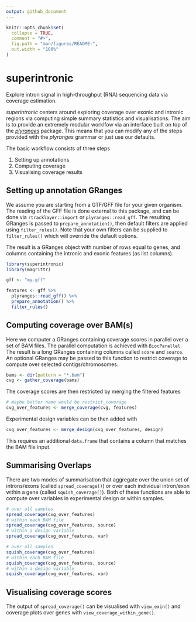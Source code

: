 ```yaml
---
output: github_document
---
```


<!-- README.md is generated from README.Rmd. Please edit that file -->

```r
knitr::opts_chunk$set(
  collapse = TRUE,
  comment = "#>",
  fig.path = "man/figures/README-",
  out.width = "100%"
)
```
# superintronic

Explore intron signal in high-throughput (RNA) sequencing data via coverage
estimation.

_superintronic_ centers around exploring coverage over exonic and intronic
regions via computing simple summary statistics and visualisations. 
The aim is to provide an extremely modular worklfow via an interface built on top of the 
[_plyranges_](https://sa-lee.github.io/plyranges/index.html) package. 
This means that you can modify any of the steps provided 
with the _plyranges_ grammar or just use our defaults.

The basic workflow consists of three steps  

1. Setting up annotations
2. Computing coverage
3. Visualising coverage results

## Setting up annotation GRanges

We assume you are starting from a GTF/GFF file for your given organism. 
The reading of the GFF file is done external to this package, 
and can be done via `rtracklayer::import` or `plyranges::read_gff`.
The resulting GRanges is passed to `prepare_annotation()`, then default
filters are applied using `filter_rules()`. Note that your own filters
can be supplied to `filter_rules()` which will override the default options.

The result is a GRanges object with number of rows equal to genes,
and columns containing the intronic and exonic features (as list columns). 
```r
library(superintronic)
library(magrittr)

gff <- "my.gff"

features <- gff %>% 
  plyranges::read_gff() %>% 
  prepare_annotation() %>% 
  filter_rules()

```

## Computing coverage over BAM(s)

Here we computer a GRanges containing coverage scores in parallel over
a set of BAM files. The parallel computation is achieved with 
`BiocParallel`. The result is a long GRanges containing columns called `score`
and `source`. An optional GRanges may be passed to this function to restrict
coverage to compute over selected contigs/chromosomes.

```r
bams <- dir(pattern = "*.bam")
cvg <- gather_coverage(bams)
```

The coverage scores are then restricted by merging the filtered features 

```r
# maybe better name would be restrict_coverage
cvg_over_features <- merge_coverage(cvg, features)
```

Experimental design variables can be then added with

```r
cvg_over_features <- merge_design(cvg_over_features, design)
```

This requires an additional `data.frame` that contains a column that matches
the BAM file input. 

## Summarising Overlaps

There are two modes of summarisation that aggregate over the union set
of introns/exons (called `spread_coverage()`) or over each individual
intron/exon within a gene (called `squish_coverage()`). Both of these
functions are able to compute over variables in experimental design or
within samples.

```r
# over all samples
spread_coverage(cvg_over_features)
# within each BAM file
spread_coverage(cvg_over_features, source)
# within a design variable
spread_coverage(cvg_over_features, var)

# over all samples
squish_coverage(cvg_over_features)
# within each BAM file
squish_coverage(cvg_over_features, source)
# within a design variable
squish_coverage(cvg_over_features, var)
```

## Visualising coverage scores

The output of `spread_coverage()` can be visualised with `view_exin()`
and coverage plots over genes with `view_coverage_within_gene()`.


